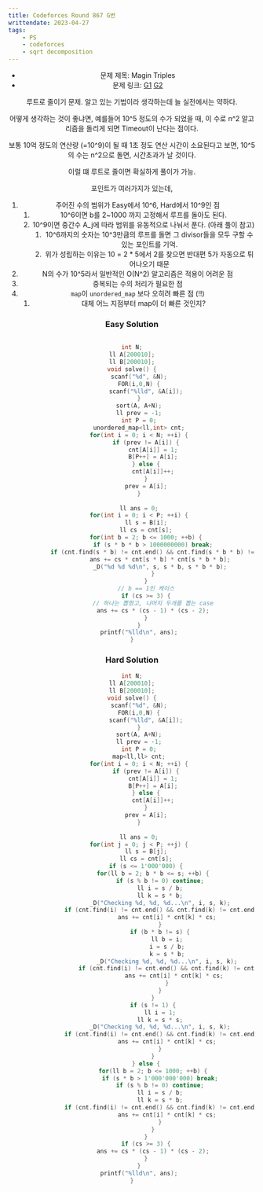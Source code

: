 ```yaml
---
title: Codeforces Round 867 G번
writtendate: 2023-04-27
tags:
    - PS
    - codeforces
    - sqrt decomposition
---
```


<Header />

- 문제 제목: Magin Triples
- 문제 링크: [G1](https://codeforces.com/contest/1822/problem/G1) [G2](https://codeforces.com/contest/1822/problem/G2)

루트로 줄이기 문제. 알고 있는 기법이라 생각하는데 늘 실전에서는 약하다.

어떻게 생각하는 것이 좋냐면, 예를들어 10^5 정도의 수가 되었을 때, 이 수로 n^2 알고리즘을 돌리게 되면 Timeout이 난다는 점이다.

보통 10억 정도의 연산량 (=10^9)이 될 때 1초 정도 연산 시간이 소요된다고 보면, 10^5의 수는 n^2으로 돌면, 시간초과가 날 것이다.

이럴 떄 루트로 줄이면 확실하게 풀이가 가능.


포인트가 여러가지가 있는데,

1. 주어진 수의 범위가 Easy에서 10^6, Hard에서 10^9인 점
    1. 10^6이면 b를 2~1000 까지 고정해서 루프를 돌아도 된다.
    2. 10^9이면 중간수 A_j에 따라 범위를 유동적으로 나눠서 푼다. (아래 풀이 참고)
        1. 10^6까지의 숫자는 10^3만큼의 루프를 돌면 그 divisor들을 모두 구할 수 있는 포인트를 기억.
        2. 위가 성립하는 이유는 10 = 2 * 5에서 2를 찾으면 반대편 5가 자동으로 튀어나오기 때문
2. N의 수가 10^5라서 일반적인 O(N^2) 알고리즘은 적용이 어려운 점
3. 중복되는 수의 처리가 필요한 점
4. `map`이 `unordered_map` 보다 오히려 빠른 점 (!!)
    1. 대체 어느 지점부터 map이 더 빠른 것인지?


### Easy Solution

```cpp

int N;
ll A[200010];
ll B[200010];
void solve() {
    scanf("%d", &N);
    FOR(i,0,N) {
        scanf("%lld", &A[i]);
    }
    sort(A, A+N);
    ll prev = -1;
    int P = 0;
    unordered_map<ll,int> cnt;
    for(int i = 0; i < N; ++i) {
        if (prev != A[i]) {
            cnt[A[i]] = 1;
            B[P++] = A[i];
        } else {
            cnt[A[i]]++;
        }
        prev = A[i];
    }
 
    ll ans = 0;
    for(int i = 0; i < P; ++i) {
        ll s = B[i];
        ll cs = cnt[s];
        for(int b = 2; b <= 1000; ++b) {
            if (s * b * b > 1000000000) break;
            if (cnt.find(s * b) != cnt.end() && cnt.find(s * b * b) != cnt.end()) {
                ans += cs * cnt[s * b] * cnt[s * b * b];
                _D("%d %d %d\n", s, s * b, s * b * b);
            }
        }
        // b == 1인 케이스
        if (cs >= 3) {
            // 하나는 뽑혔고, 나머지 두개를 뽑는 case
            ans += cs * (cs - 1) * (cs - 2);
        }
    }
    printf("%lld\n", ans);
}
```

### Hard Solution

```cpp
int N;
ll A[200010];
ll B[200010];
void solve() {
    scanf("%d", &N);
    FOR(i,0,N) {
        scanf("%lld", &A[i]);
    }
    sort(A, A+N);
    ll prev = -1;
    int P = 0;
    map<ll,ll> cnt;
    for(int i = 0; i < N; ++i) {
        if (prev != A[i]) {
            cnt[A[i]] = 1;
            B[P++] = A[i];
        } else {
            cnt[A[i]]++;
        }
        prev = A[i];
    }
 
    ll ans = 0;
    for(int j = 0; j < P; ++j) {
        ll s = B[j];
        ll cs = cnt[s];
        if (s <= 1'000'000) {
            for(ll b = 2; b * b <= s; ++b) {
                if (s % b != 0) continue;
                ll i = s / b;
                ll k = s * b;
                _D("Checking %d, %d, %d...\n", i, s, k);
                if (cnt.find(i) != cnt.end() && cnt.find(k) != cnt.end()) {
                    ans += cnt[i] * cnt[k] * cs;
                }
                if (b * b != s) {
                    ll b = i;
                    i = s / b;
                    k = s * b;
                    _D("Checking %d, %d, %d...\n", i, s, k);
                    if (cnt.find(i) != cnt.end() && cnt.find(k) != cnt.end()) {
                        ans += cnt[i] * cnt[k] * cs;
                    }
                }
            }
            if (s != 1) {
                ll i = 1;
                ll k = s * s;
                _D("Checking %d, %d, %d...\n", i, s, k);
                if (cnt.find(i) != cnt.end() && cnt.find(k) != cnt.end()) {
                    ans += cnt[i] * cnt[k] * cs;
                }
            }
        } else {
            for(ll b = 2; b <= 1000; ++b) {
                if (s * b > 1'000'000'000) break;
                if (s % b != 0) continue;
                ll i = s / b;
                ll k = s * b;
                if (cnt.find(i) != cnt.end() && cnt.find(k) != cnt.end()) {
                    ans += cnt[i] * cnt[k] * cs;
                }
            }
        }
        if (cs >= 3) {
            ans += cs * (cs - 1) * (cs - 2);
        }
    }
    printf("%lld\n", ans);
}
```

<TagList />
<Comment />
